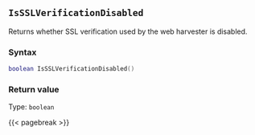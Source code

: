 ## `IsSSLVerificationDisabled`

Returns whether SSL verification\index{web harvester!peer verification} used by the web harvester is disabled.

### Syntax {-}

``` .lua
boolean IsSSLVerificationDisabled()
```

### Return value {-}

Type: `boolean`

{{< pagebreak >}}